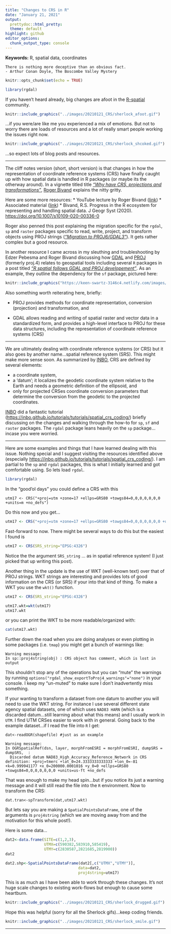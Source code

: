 ```yaml
---
title: "Changes to CRS in R"
date: "January 21, 2021"
output: 
  prettydoc::html_pretty:
  theme: default
highlight: github
editor_options: 
  chunk_output_type: console
---
```

  
__Keywords:__ R, spatial data, coordinates

    There is nothing more deceptive than an obvious fact.
    - Arthur Conan Doyle, The Boscombe Valley Mystery

```r
knitr::opts_chunk$set(echo = TRUE)

library(rgdal)
```

If you haven't heard already, big changes are afoot in the [R-spatial](https://rspatial.org/){target="_blank"} community. 
```r
knitr::include_graphics("../images/20210121_CRS/sherlock_afoot.gif")
```

...if you were/are like me you experienced a mix of emotions. But not to worry there are loads of resources and a lot of really smart people working the issues right now. 

```r
knitr::include_graphics("../images/20210121_CRS/sherlock_shcoked.gif")
```

...so expect lots of blog posts and resources.

***

The cliff notes version (short, short version) is that changes in how the representation of coordinate reference systems (CRS) have finally caught up with how spatial data is handled in R packages (or maybe its the otherway around). In a vignette titled title [_"Why have CRS, projections and transformations"_](https://rgdal.r-forge.r-project.org/articles/CRS_projections_transformations.html){target="_blank"}, [Roger Bivand](https://twitter.com/RogerBivand){target="_blank"} explains the nitty gritty.

Here are some more resources: 
* YouTube lecture by Roger Bivand ([link](https://youtu.be/2H1Tn4oN32M){target="_blank"})
* Associated material ([link](https://rsbivand.github.io/ECS530_h20/ECS530_III.html){target="_blank"})
* Bivand, R.S. Progress in the R ecosystem for representing and handling spatial data. J Geogr Syst (2020). [https://doi.org/10.1007/s10109-020-00336-0](https://doi.org/10.1007/s10109-020-00336-0){target="_blank"}

Roger also penned this post explaining the migration specific for the `rgdal`, `sp` and `raster` packages specific to read, write, project, and transform objects using PROJ strings ([_"Migration to PROJ6/GDAL3"_](https://cran.r-project.org/web/packages/rgdal/vignettes/PROJ6_GDAL3.html#Migration_to_PROJ6GDAL3){target="_blank"}). It gets rather complex but a good resource.  

In another resource I came across in my sleuthing and troubleshooting by Edzer Pebesma and Roger Bivand discussing how [GDAL](https://gdal.org/){target="_blank"} and [PROJ](https://proj.org){target="_blank"} (formerly
proj.4) relates to geospatial tools including several `R` packages in a post titled [_"R spatial follows GDAL and PROJ developement"_](https://www.r-spatial.org/r/2020/03/17/wkt.html){target="_blank"}. As an example, they outline the dependency for the `sf` package, pictured here:

```r
knitr::include_graphics("https://keen-swartz-3146c4.netlify.com/images/sf_deps.png")
```

Also something worth reiterating here, briefly: 

* PROJ provides methods for coordinate representation, conversion
(projection) and transformation, and

* GDAL allows reading and writing of spatial raster and vector data
in a standardized form, and provides a high-level interface to PROJ
for these data structures, including the representation of coordinate reference systems (CRS)

***

We are ultimately dealing with coordinate reference systems (or CRS) but it also goes by another name...spatial reference system (SRS). This might make more sense soon. As summarized by [INBO](https://github.com/inbo){target="_blank"}, CRS are defined by several elements:

* a coordinate system,
* a ‘datum’; it localizes the geodetic coordinate system relative to the Earth and needs a geometric definition of the ellipsoid, and
* only for projected CRSes coordinate conversion parameters that determine the conversion from the geodetic to the projected coordinates.

[INBO](https://github.com/inbo){target="_blank"} did a fantastic tutorial ([https://inbo.github.io/tutorials/tutorials/spatial_crs_coding/](https://inbo.github.io/tutorials/tutorials/spatial_crs_coding/){target="_blank"}) briefly discussing on the changes and walking through the how-to for `sp`, `sf` and `raster` packages. The `rgdal` package leans heavily on the `sp` package...incase you were worried.  

***

Here are some examples and things that I have learned dealing with this issue. Nothing special and I suggest visiting the resources identified above (especially [https://inbo.github.io/tutorials/tutorials/spatial_crs_coding/](https://inbo.github.io/tutorials/tutorials/spatial_crs_coding/){target="_blank"}). I am partial to the `sp` and `rgdal` packages, this is what I initially learned and got comfortable using. So lets load `rgdal`.

```r
library(rgdal)
```

In the "good'ol days" you could define a CRS with this

```
utm17 <- CRS("+proj=utm +zone=17 +ellps=GRS80 +towgs84=0,0,0,0,0,0,0 +units=m +no_defs")
```

Do this now and you get...

```r
utm17 <- CRS("+proj=utm +zone=17 +ellps=GRS80 +towgs84=0,0,0,0,0,0,0 +units=m +no_defs")
```

Fast-forward to now. There might be several ways to do this but the easiest I found is 

```r
utm17 <- CRS(SRS_string="EPSG:4326")
```
Notice the the argument `SRS_string` ... as in spatial reference system! (I just picked that up writing this post).

Another thing in the update is the use of WKT (well-known text) over that of PROJ strings. WKT strings are interesting and provides lots of good information on the CRS (or SRS) if your into that kind of thing. To make a WKT you use the `wkt()` function.

```r
utm17 <- CRS(SRS_string="EPSG:4326")

utm17.wkt=wkt(utm17)
utm17.wkt

```

or you can print the WKT to be more readable/organized with:

```r
cat(utm17.wkt)
```

Further down the road when you are doing analyses or even plotting in some packages (i.e. `tmap`) you might get a bunch of warnings like:

```
Warning message:
In sp::proj4string(obj) : CRS object has comment, which is lost in output
```

This shouldn't stop any of the operations but you can "mute" the warnings by running `options("rgdal_show_exportToProj4_warnings"="none")` in your console. I keep my "un-muted" to make sure I don't inadvertently miss something.  

If your wanting to transform a dataset from one datum to another you will need to use the WKT string. For instance I use several different state agency spatial datasets, one of which uses `NAD83 HARN` (which is a discarded datum...still learning about what this means) and I usually work in `UTM`. I find UTM CRSes easier to work with in general. Going back to the example dataset...if I read the file into `R` I get:

```
dat<-readOGR(shapefile) #just as an example

Warning message:
In OGRSpatialRef(dsn, layer, morphFromESRI = morphFromESRI, dumpSRS = dumpSRS,  :
  Discarded datum NAD83_High_Accuracy_Reference_Network in CRS definition: +proj=tmerc +lat_0=24.3333333333333 +lon_0=-81 +k=0.999941177 +x_0=200000.0001016 +y_0=0 +ellps=GRS80 +towgs84=0,0,0,0,0,0,0 +units=us-ft +no_defs
```

That was enough to make my head spin...but if you notice its just a warning message and it will still read the file into the `R` environment. Now to transform the CRS:

```
dat.tran<-spTransform(dat,utm17.wkt)
```

But lets say you are making a `SpatialPointsDataFrame`, one of the arguments is `proj4string` (which we are moving away from and the motivation for this whole post!).

Here is some data...
```r
dat2<-data.frame(SITE=c(1,2,3),
                 UTMX=c(590382,583910,585419),
                 UTMY=c(2830587,2821685,2819900))
dat2
```

```r
dat2.shp<-SpatialPointsDataFrame(dat2[,c("UTMX","UTMY")],
                                data=dat2,
                                proj4string=utm17)
```

This is as much as I have been able to work through these changes. It's not huge scale changes to existing work-flows but enough to cause some heartburn. 

```r
knitr::include_graphics("../images/20210121_CRS/sherlock_drugged.gif")
```

Hope this was helpful (sorry for all the Sherlock gifs)...keep coding friends. 

```r
knitr::include_graphics("../images/20210121_CRS/sherlock_smile.gif")
```


***